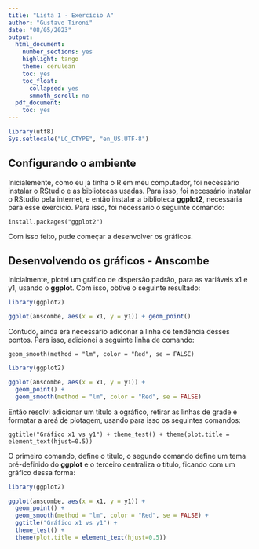```yaml
---
title: "Lista 1 - Exercício A"
author: "Gustavo Tironi"
date: "08/05/2023"
output:
  html_document:
    number_sections: yes
    highlight: tango
    theme: cerulean
    toc: yes
    toc_float:
      collapsed: yes
      smmoth_scroll: no
  pdf_document:
    toc: yes
---
```


```r
library(utf8)
Sys.setlocale("LC_CTYPE", "en_US.UTF-8")
```

## Configurando o ambiente

Inicialemente, como eu já tinha o R em meu computador, foi necessário instalar o RStudio e as bibliotecas usadas. Para isso, foi necessário instalar o RStudio pela internet, e então instalar a biblioteca **ggplot2**, necessária para esse exercicio. Para isso, foi necessário o seguinte comando:

```
install.packages("ggplot2")
```

Com isso feito, pude começar a desenvolver os gráficos.


## Desenvolvendo os gráficos - Anscombe

Inicialmente, plotei um gráfico de dispersão padrão, para as variáveis x1 e y1, usando o **ggplot**. Com isso, obtive o seguinte resultado:

```r
library(ggplot2)

ggplot(anscombe, aes(x = x1, y = y1)) + geom_point() 

```
Contudo, ainda era necessário adiconar a linha de tendência desses pontos. Para isso, adicionei a seguinte linha de comando:

```
geom_smooth(method = "lm", color = "Red", se = FALSE)
```

```r
library(ggplot2)

ggplot(anscombe, aes(x = x1, y = y1)) + 
  geom_point() +
  geom_smooth(method = "lm", color = "Red", se = FALSE)

```

Então resolvi adicionar um título a ográfico, retirar as linhas de grade e formatar a areá de plotagem, usando para isso os seguintes comandos:

```
ggtitle("Gráfico x1 vs y1") + theme_test() + theme(plot.title = element_text(hjust=0.5))
```

O primeiro comando, define o titulo, o segundo comando define um tema pré-definido do **ggplot** e o terceiro centraliza o título, ficando com um gráfico dessa forma:

```r
library(ggplot2)

ggplot(anscombe, aes(x = x1, y = y1)) + 
  geom_point() +
  geom_smooth(method = "lm", color = "Red", se = FALSE) +
  ggtitle("Gráfico x1 vs y1") + 
  theme_test() + 
  theme(plot.title = element_text(hjust=0.5))

```

